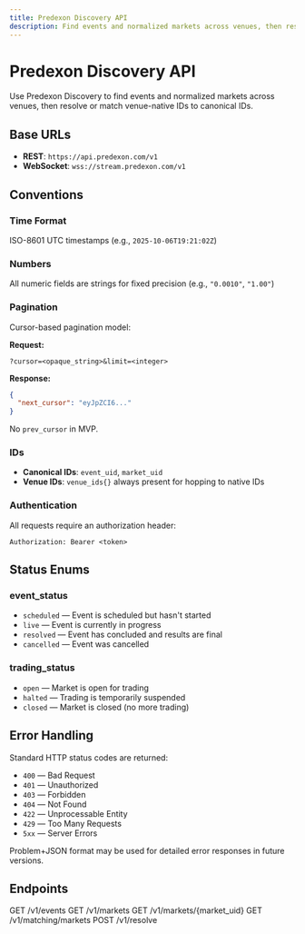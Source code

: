```yaml
---
title: Predexon Discovery API
description: Find events and normalized markets across venues, then resolve or match native IDs to canonical IDs.
---
```


# Predexon Discovery API

Use Predexon Discovery to find events and normalized markets across venues, then resolve or match venue-native IDs to canonical IDs.

## Base URLs

- **REST**: `https://api.predexon.com/v1`
- **WebSocket**: `wss://stream.predexon.com/v1`

## Conventions

### Time Format
ISO-8601 UTC timestamps (e.g., `2025-10-06T19:21:02Z`)

### Numbers
All numeric fields are strings for fixed precision (e.g., `"0.0010"`, `"1.00"`)

### Pagination
Cursor-based pagination model:

**Request:**
```
?cursor=<opaque_string>&limit=<integer>
```

**Response:**
```json
{
  "next_cursor": "eyJpZCI6..."
}
```

No `prev_cursor` in MVP.

### IDs

- **Canonical IDs**: `event_uid`, `market_uid`
- **Venue IDs**: `venue_ids{}` always present for hopping to native IDs

### Authentication

All requests require an authorization header:

```
Authorization: Bearer <token>
```

## Status Enums

### event_status
- `scheduled` — Event is scheduled but hasn't started
- `live` — Event is currently in progress
- `resolved` — Event has concluded and results are final
- `cancelled` — Event was cancelled

### trading_status
- `open` — Market is open for trading
- `halted` — Trading is temporarily suspended
- `closed` — Market is closed (no more trading)

## Error Handling

Standard HTTP status codes are returned:

- `400` — Bad Request
- `401` — Unauthorized
- `403` — Forbidden
- `404` — Not Found
- `422` — Unprocessable Entity
- `429` — Too Many Requests
- `5xx` — Server Errors

Problem+JSON format may be used for detailed error responses in future versions.

## Endpoints

<CardGroup cols={2}>
  <Card title="List Events" icon="calendar" href="/pages/discovery/events">
    GET /v1/events
  </Card>
  <Card title="List Markets" icon="chart-line" href="/pages/discovery/markets">
    GET /v1/markets
  </Card>
  <Card title="Market Detail" icon="magnifying-glass" href="/pages/discovery/market-detail">
    GET /v1/markets/{market_uid}
  </Card>
  <Card title="Matching Markets" icon="link" href="/pages/discovery/matching">
    GET /v1/matching/markets
  </Card>
  <Card title="Resolve Selectors" icon="arrows-rotate" href="/pages/discovery/resolve">
    POST /v1/resolve
  </Card>
</CardGroup>
